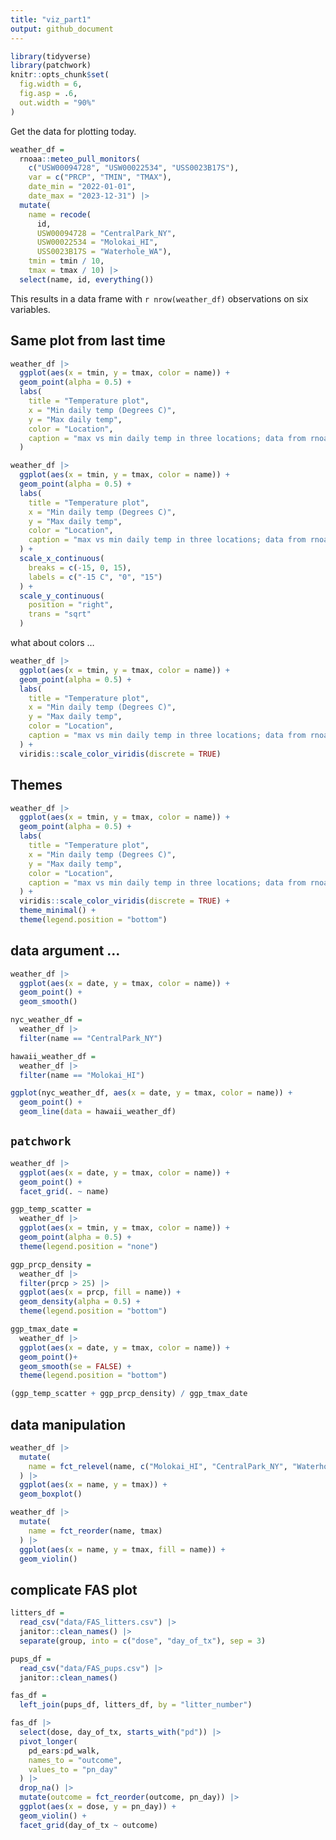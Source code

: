 ```yaml
---
title: "viz_part1"
output: github_document
---
```


```r
library(tidyverse)
library(patchwork)
knitr::opts_chunk$set(
  fig.width = 6,
  fig.asp = .6,
  out.width = "90%"
)
```


Get the data for plotting today. 

```r
weather_df = 
  rnoaa::meteo_pull_monitors(
    c("USW00094728", "USW00022534", "USS0023B17S"),
    var = c("PRCP", "TMIN", "TMAX"), 
    date_min = "2022-01-01",
    date_max = "2023-12-31") |>
  mutate(
    name = recode(
      id, 
      USW00094728 = "CentralPark_NY", 
      USW00022534 = "Molokai_HI",
      USS0023B17S = "Waterhole_WA"),
    tmin = tmin / 10,
    tmax = tmax / 10) |>
  select(name, id, everything())
```


This results in a data frame with `r nrow(weather_df)` observations on six variables. 


## Same plot from last time

```r
weather_df |>
  ggplot(aes(x = tmin, y = tmax, color = name)) +
  geom_point(alpha = 0.5) +
  labs(
    title = "Temperature plot",
    x = "Min daily temp (Degrees C)",
    y = "Max daily temp",
    color = "Location",
    caption = "max vs min daily temp in three locations; data from rnoaa" 
  )
```


```r
weather_df |>
  ggplot(aes(x = tmin, y = tmax, color = name)) +
  geom_point(alpha = 0.5) +
  labs(
    title = "Temperature plot",
    x = "Min daily temp (Degrees C)",
    y = "Max daily temp",
    color = "Location",
    caption = "max vs min daily temp in three locations; data from rnoaa" 
  ) +
  scale_x_continuous(
    breaks = c(-15, 0, 15),
    labels = c("-15 C", "0", "15")
  ) +
  scale_y_continuous(
    position = "right", 
    trans = "sqrt"
  )
```


what about colors ...


```r
weather_df |>
  ggplot(aes(x = tmin, y = tmax, color = name)) +
  geom_point(alpha = 0.5) +
  labs(
    title = "Temperature plot",
    x = "Min daily temp (Degrees C)",
    y = "Max daily temp",
    color = "Location",
    caption = "max vs min daily temp in three locations; data from rnoaa" 
  ) +
  viridis::scale_color_viridis(discrete = TRUE)
```



## Themes


```r
weather_df |>
  ggplot(aes(x = tmin, y = tmax, color = name)) +
  geom_point(alpha = 0.5) +
  labs(
    title = "Temperature plot",
    x = "Min daily temp (Degrees C)",
    y = "Max daily temp",
    color = "Location",
    caption = "max vs min daily temp in three locations; data from rnoaa" 
  ) +
  viridis::scale_color_viridis(discrete = TRUE) +
  theme_minimal() +
  theme(legend.position = "bottom")
```


## data argument ...


```r
weather_df |>
  ggplot(aes(x = date, y = tmax, color = name)) +
  geom_point() +
  geom_smooth()

nyc_weather_df =
  weather_df |>
  filter(name == "CentralPark_NY")

hawaii_weather_df =
  weather_df |>
  filter(name == "Molokai_HI")

ggplot(nyc_weather_df, aes(x = date, y = tmax, color = name)) +
  geom_point() +
  geom_line(data = hawaii_weather_df)
```



## `patchwork`

```r
weather_df |>
  ggplot(aes(x = date, y = tmax, color = name)) +
  geom_point() +
  facet_grid(. ~ name)
```


```r
ggp_temp_scatter =
  weather_df |>
  ggplot(aes(x = tmin, y = tmax, color = name)) +
  geom_point(alpha = 0.5) +
  theme(legend.position = "none")

ggp_prcp_density =
  weather_df |>
  filter(prcp > 25) |>
  ggplot(aes(x = prcp, fill = name)) +
  geom_density(alpha = 0.5) +
  theme(legend.position = "bottom")

ggp_tmax_date =
  weather_df |>
  ggplot(aes(x = date, y = tmax, color = name)) +
  geom_point()+
  geom_smooth(se = FALSE) +
  theme(legend.position = "bottom")

(ggp_temp_scatter + ggp_prcp_density) / ggp_tmax_date
```



## data manipulation

```r
weather_df |>
  mutate(
    name = fct_relevel(name, c("Molokai_HI", "CentralPark_NY", "Waterhole_WA"))
  ) |>
  ggplot(aes(x = name, y = tmax)) +
  geom_boxplot()

weather_df |>
  mutate(
    name = fct_reorder(name, tmax)
  ) |>
  ggplot(aes(x = name, y = tmax, fill = name)) +
  geom_violin()
```



## complicate FAS plot

```r
litters_df =
  read_csv("data/FAS_litters.csv") |>
  janitor::clean_names() |>
  separate(group, into = c("dose", "day_of_tx"), sep = 3)

pups_df =
  read_csv("data/FAS_pups.csv") |>
  janitor::clean_names()

fas_df =
  left_join(pups_df, litters_df, by = "litter_number")

fas_df |>
  select(dose, day_of_tx, starts_with("pd")) |>
  pivot_longer(
    pd_ears:pd_walk,
    names_to = "outcome",
    values_to = "pn_day"
  ) |>
  drop_na() |>
  mutate(outcome = fct_reorder(outcome, pn_day)) |>
  ggplot(aes(x = dose, y = pn_day)) +
  geom_violin() +
  facet_grid(day_of_tx ~ outcome)


```

